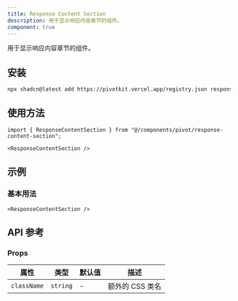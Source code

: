 ```yaml
---
title: Response Content Section
description: 用于显示响应内容章节的组件。
component: true
---
```


用于显示响应内容章节的组件。

<ComponentPreview name="response-content-section-demo" />

## 安装

```bash
npx shadcn@latest add https://pivotkit.vercel.app/registry.json response-content-section
```

## 使用方法

```tsx
import { ResponseContentSection } from "@/components/pivot/response-content-section";
```

```tsx
<ResponseContentSection />
```

## 示例

### 基本用法

```tsx
<ResponseContentSection />
```

## API 参考

### Props

| 属性        | 类型     | 默认值 | 描述            |
| ----------- | -------- | ------ | --------------- |
| `className` | `string` | -      | 额外的 CSS 类名 |
